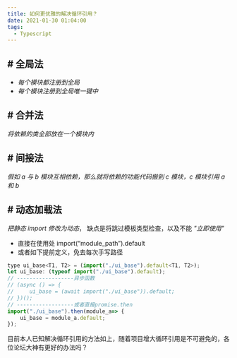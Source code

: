 ```yaml
---
title: 如何更优雅的解决循环引用？
date: 2021-01-30 01:04:00
tags:
  - Typescript
---
```


## # 全局法

- _每个模块都注册到全局_
- _每个模块注册到全局唯一键中_

## # 合并法

_将依赖的类全部放在一个模块内_

## # 间接法

_假如 a 与 b 模块互相依赖，那么就将依赖的功能代码搬到 c 模块，c 模块引用 a 和 b_

## # 动态加载法

_把静态 import 修改为动态_， 缺点是将跳过模板类型检查，以及不能 _"立即使用"_

- 直接在使用处 import(“module_path”).default
- 或者如下提前定义，免去每次手写路径

```javascript
type ui_base<T1, T2> = (import("./ui_base").default<T1, T2>);
let ui_base: (typeof import("./ui_base").default);
// ------------------异步函数
// (async () => {
//     ui_base = (await import("./ui_base")).default;
// })();
// ------------------或者直接promise.then
import("./ui_base").then(module_a=> {
    ui_base = module_a.default;
});
```

目前本人已知解决循环引用的方法如上，随着项目增大循环引用是不可避免的，各位论坛大神有更好的办法吗？
